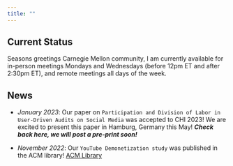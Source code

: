 ```yaml
---
title: ""
---
```


## Current Status

Seasons greetings Carnegie Mellon community, I am currently available for in-person meetings Mondays and Wednesdays (before 12pm ET and after 2:30pm ET), and remote meetings all days of the week.

## News

* *January 2023*: Our paper on `Participation and Division of Labor in User-Driven Audits on Social Media` was accepted to CHI 2023! We are excited to present this paper in Hamburg, Germany this May! ***Check back here, we will post a pre-print soon!***

* *November 2022*: Our `YouTube Demonetization study` was published in the ACM library! [ACM Library](https://doi.org/10.1145/3555149) 













